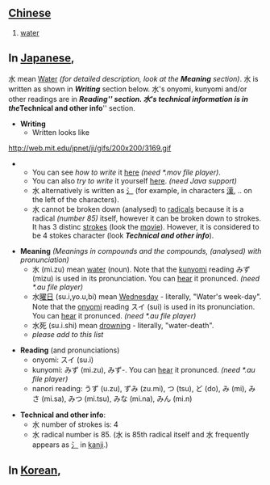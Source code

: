 == [[Chinese]] ==
# [[water]]

== In [[Japanese]], ==

水 mean [[Water]] ''(for detailed description, look at the '''Meaning''' section)''. 水 is written as shown in '''''Writing''''' section below. 水's onyomi, kunyomi and/or other readings are in '''''Reading''''' section. 水's technical information is in the '''''Technical and other info''''' section.

*'''Writing'''
**Written looks like
http://web.mit.edu/jpnet/ji/gifs/200x200/3169.gif
**You can see ''how to write'' it [http://web.mit.edu/jpnet/ji/movies/3169.mov here] ''(need *.mov file player)''.
**You can also ''try to write'' it yourself [http://web.mit.edu/jpnet/ji/data/3169.html here]. ''(need Java support)''
**水 alternatively is written as [[氵]] (for example, in characters [[漢]], .. on the left of the characters).
**水 cannot be broken down (analysed) to [[Chinese_radical|radicals]] because it is a radical ''(number 85)'' itself, however it can be broken down to strokes. It has 3 distinc [[strokes]] (look the [http://web.mit.edu/jpnet/ji/movies/3169.mov movie]). However, it is considered to be 4 stokes character (look '''''Technical and other info''''').



*'''Meaning''' ''(Meanings in compounds and the compounds, (analysed) with pronunciation)''
**水 (mi.zu) mean [[water]] (noun). Note that the [[kunyomi]] reading みず (mizu) is used in its pronunciation. You can [http://web.mit.edu/jpnet/ji/data/sound/mizu.au hear] it pronunced. ''(need *.au file player)''
**水[[曜日]] (su.i,yo.u,bi) mean [[Wednesday]] - literally, "Water's week-day". Note that the [[onyomi]] reading スイ (sui) is used in its pronunciation. You can [http://web.mit.edu/jpnet/ji/data/sound/suiyoubi.au hear] it pronunced. ''(need *.au file player)''
**水死 (su.i.shi) mean [[drowning]] - literally, "water-death".
**''please add to this list''


*'''Reading''' (and pronunciations)
**onyomi: スイ (su.i)
**kunyomi: みず (mi.zu), みず-. You can [http://web.mit.edu/jpnet/ji/data/sound/mizu.au hear] it pronunced. ''(need *.au file player)''
**nanori reading: うず (u.zu), ずみ (zu.mi), つ (tsu), ど (do), み (mi), みさ (mi.sa), みつ (mi.tsu), みな (mi.na), みん (mi.n)

*'''Technical and other info''':
**水 number of strokes is: 4
**水 radical number is 85. (水 is 85th radical itself and 水 frequently appears as [[氵]] in [[kanji]].)

== In [[Korean]], ==